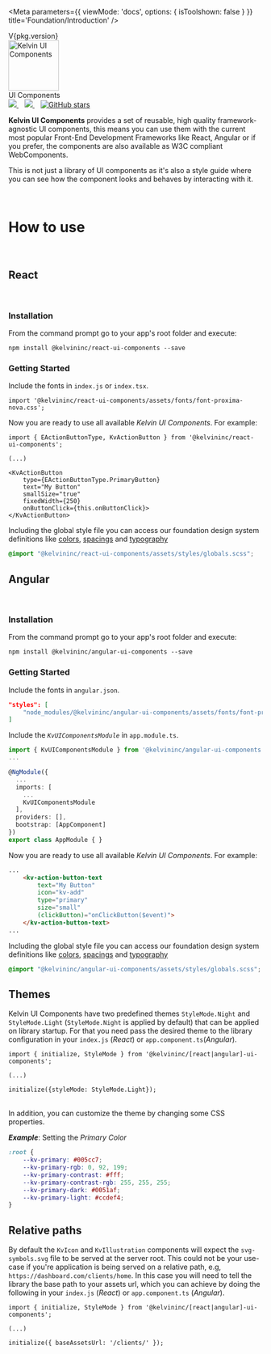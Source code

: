 
<Meta
	parameters={{
		viewMode: 'docs',
		options: { isToolshown: false }
	}}
	title='Foundation/Introduction'
/>

<div className="version"><span>V{pkg.version}</span></div>
<div className="intro-header">
	<div className="intro-logo">
		<img
			alt="Kelvin UI Components"
			height="100"
			src="images/Kelvin-Color.svg"
		/>
		<div className="label">
			<span>UI Components</span>
		</div>
	</div>
</div>
<div className="references">
	<a href="https://npm.im/@kelvininc/ui-components" target="_blank">
		<img src="https://img.shields.io/npm/v/@kelvininc/ui-components.svg" />
	</a>&nbsp;&nbsp;
	<a href="https://npm.im/@kelvininc/ui-components" target="_blank">
		<img src="https://badgen.net/npm/dw/@kelvininc/ui-components" />
	</a>&nbsp;&nbsp;
	<a href="https://github.com/kelvininc/ui-components" target="_blank">
		<img alt="GitHub stars" src="https://img.shields.io/github/stars/kelvininc/ui-components?style=social" />
	</a>
</div>

**Kelvin UI Components** provides a set of reusable, high quality framework-agnostic UI components, this means you can use them with the current most popular Front-End Development Frameworks like React, Angular or if you prefer, the components are also available as W3C compliant WebComponents.

This is not just a library of UI components as it's also a style guide where you can see how the component looks and behaves by interacting with it.

<br />

# How to use

<br />

## React

<br />

### Installation

From the command prompt go to your app's root folder and execute:

```
npm install @kelvininc/react-ui-components --save
```
### Getting Started

Include the fonts in `index.js` or `index.tsx`.

```tsx
import '@kelvininc/react-ui-components/assets/fonts/font-proxima-nova.css';
```

Now you are ready to use all available *Kelvin UI Components*. For example:

```tsx
import { EActionButtonType, KvActionButton } from '@kelvininc/react-ui-components';

(...)

<KvActionButton
	type={EActionButtonType.PrimaryButton}
	text="My Button"
	smallSize="true"
	fixedWidth={250}
	onButtonClick={this.onButtonClick}>
</KvActionButton>
```

Including the global style file you can access our foundation design system definitions like [colors](/story/foundation-colors--page), [spacings](?path=/docs/foundation-spatial-system--page) and [typography](/docs/foundation-typography--page)

```css
@import "@kelvininc/react-ui-components/assets/styles/globals.scss";
```

## Angular

<br />

### Installation

From the command prompt go to your app's root folder and execute:

```
npm install @kelvininc/angular-ui-components --save
```
### Getting Started

Include the fonts in `angular.json`.

```json
"styles": [
	"node_modules/@kelvininc/angular-ui-components/assets/fonts/font-proxima-nova.css"
]
```

Include the *```KvUIComponentsModule```* in `app.module.ts`.

```ts
import { KvUIComponentsModule } from '@kelvininc/angular-ui-components';
...

@NgModule({
  ...
  imports: [
	...
    KvUIComponentsModule
  ],
  providers: [],
  bootstrap: [AppComponent]
})
export class AppModule { }
```

Now you are ready to use all available *Kelvin UI Components*. For example:

```html
...
	<kv-action-button-text
		text="My Button"
		icon="kv-add"
		type="primary"
		size="small"
		(clickButton)="onClickButton($event)">
	</kv-action-button-text>
...
```

Including the global style file you can access our foundation design system definitions like [colors](/story/foundation-colors--page), [spacings](/docs/foundation-spatial-system--page) and [typography](/docs/foundation-typography--page)

```css
@import "@kelvininc/angular-ui-components/assets/styles/globals.scss";
```

## Themes

Kelvin UI Components have two predefined themes `StyleMode.Night` and `StyleMode.Light` (`StyleMode.Night` is applied by default) that can be applied on library startup. For that you need pass the desired theme to the library configuration in your `index.js` (*React*) or `app.component.ts`(*Angular*).

```tsx
import { initialize, StyleMode } from '@kelvininc/[react|angular]-ui-components';

(...)

initialize({styleMode: StyleMode.Light});

```
<br />
In addition, you can customize the theme by changing some CSS properties.

***Example***: Setting the *Primary Color*

```css
:root {
	--kv-primary: #005cc7;
	--kv-primary-rgb: 0, 92, 199;
	--kv-primary-contrast: #fff;
	--kv-primary-contrast-rgb: 255, 255, 255;
	--kv-primary-dark: #0051af;
	--kv-primary-light: #ccdef4;
}
```

## Relative paths

By default the `KvIcon` and `KvIllustration` components will expect the `svg-symbols.svg` file to be served at the server root. This could not be your use-case if you're application is being served on a relative path, e.g, `https://dashboard.com/clients/home`. In this case you will need to tell the library the base path to your assets url, which you can achieve by doing the following in your `index.js` (*React*) or `app.component.ts` (*Angular*).

```tsx
import { initialize, StyleMode } from '@kelvininc/[react|angular]-ui-components';

(...)

initialize({ baseAssetsUrl: '/clients/' });

```
